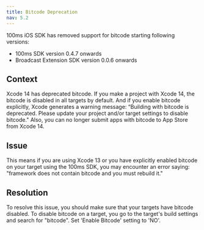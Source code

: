 ```yaml
---
title: Bitcode Deprecation
nav: 5.2
---
```


100ms iOS SDK has removed support for bitcode starting following versions:
- 100ms SDK version 0.4.7 onwards
- Broadcast Extension SDK version 0.0.6 onwards

## Context
Xcode 14 has deprecated bitcode. If you make a project with Xcode 14, the bitcode is disabled in all targets by default. And if you enable bitcode explicitly, Xcode generates a warning message: “Building with bitcode is deprecated. Please update your project and/or target settings to disable bitcode." Also, you can no longer submit apps with bitcode to App Store from Xcode 14.

## Issue
This means if you are using Xcode 13 or you have explicitly enabled bitcode on your target using the 100ms SDK, you may encounter an error saying: "framework does not contain bitcode and you must rebuild it."

## Resolution
To resolve this issue, you should make sure that your targets have bitcode disabled. To disable bitcode on a target, you go to the target's build settings and search for "bitcode". Set 'Enable Bitcode' setting to 'NO'.
